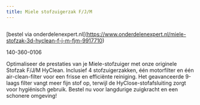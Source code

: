 ```yaml
---
title: Miele stofzuigerzak F/J/M
---
```




<Image src={imageProduct} width={imageProduct.width} alt="" />

[bestel via onderdelenexpert.nl[(https://www.onderdelenexpert.nl/miele-stofzak-3d-hyclean-f-j-m-fjm-9917710)

140-360-0106

Optimaliseer de prestaties van je Miele-stofzuiger met onze originele Stofzak F/J/M HyClean. Inclusief 4 stofzuigerzakken, één motorfilter en één air-clean-filter voor een frisse en efficiënte reiniging. Het geavanceerde 9-laags filter vangt meer fijn stof op, terwijl de HyClose-stofafsluiting zorgt voor hygiënisch gebruik. Bestel nu voor langdurige zuigkracht en een schonere omgeving!
